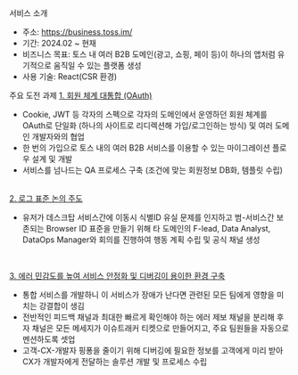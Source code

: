
<SubHeading2>서비스 소개</SubHeading2>

- 주소: https://business.toss.im/
- 기간: 2024.02 ~ 현재
- 비즈니스 목표: 토스 내 여러 B2B 도메인(광고, 쇼핑, 페이 등)이 하나의 앱처럼 유기적으로 움직일 수 있는 플랫폼 생성
- 사용 기술: React(CSR 환경)

<SubHeading2>주요 도전 과제</SubHeading2>
<u>1. 회원 체계 대통합 (OAuth)</u>

- Cookie, JWT 등 각자의 스펙으로 각자의 도메인에서 운영하던 회원
  체계를 OAuth로 단일화 (하나의 사이트로 리디렉션해 가입/로그인하는 방식) 및 여러 도메인 개발자와의 협업
- 한 번의 가입으로 토스 내의 여러 B2B 서비스를 이용할 수 있는 마이그레이션 플로우 설계 및 개발
- 서비스를 넘나드는 QA 프로세스 구축 (조건에 맞는 회원정보 DB화, 템플릿 수립)

<br />
<u>2. 로그 표준 논의 주도</u>

- 유저가 데스크탑 서비스간에 이동시 식별ID 유실
  문제를 인지하고 범-서비스간 보존되는 Browser ID 표준을 만들기 위해 타 도메인의
  F-lead, Data Analyst, DataOps Manager와 회의를 진행하여 행동 계획 수립 및 공식
  채널 생성

<br />

<u>3. 에러 민감도를 높여 서비스 안정화 및 디버깅이 용이한 환경 구축</u>

- 통합 서비스를 개발하니 이 서비스가 장애가 난다면 관련된 모든 팀에게 영향을 미치는 강결합이 생김
- 전반적인 피드백 채널과 최대한 빠르게 확인해야 하는 에러 제보 채널을 분리해 후자 채널은 모든 메세지가 이슈트래커 티켓으로 만들어지고, 주요 팀원들을 자동으로 멘션하도록 셋업
- 고객-CX-개발자 핑퐁을 줄이기 위해 디버깅에 필요한 정보를 고객에게 미리 받아 CX가 개발자에게 전달하는 솔루션 개발 및 프로세스 수립
